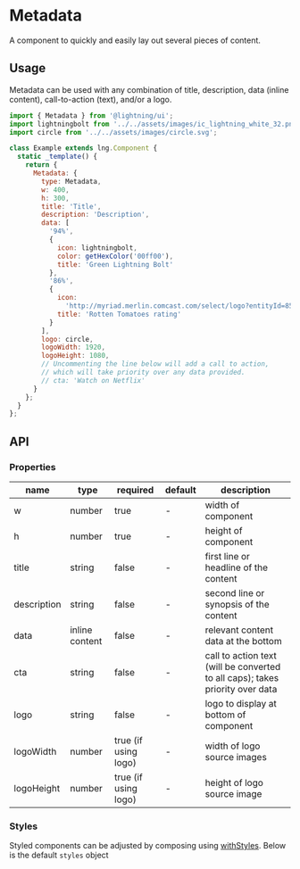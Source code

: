 
# Metadata

A component to quickly and easily lay out several pieces of content.

## Usage

Metadata can be used with any combination of title, description, data (inline content), call-to-action (text), and/or a logo.

```js
import { Metadata } from '@lightning/ui';
import lightningbolt from '../../assets/images/ic_lightning_white_32.png';
import circle from '../../assets/images/circle.svg';

class Example extends lng.Component {
  static _template() {
    return {
      Metadata: {
        type: Metadata,
        w: 400,
        h: 300,
        title: 'Title',
        description: 'Description',
        data: [
          '94%',
          {
            icon: lightningbolt,
            color: getHexColor('00ff00'),
            title: 'Green Lightning Bolt'
          },
          '86%',
          {
            icon:
              'http://myriad.merlin.comcast.com/select/logo?entityId=8527084350383982239&width=32&height=&ratio=1x1&trim=false',
            title: 'Rotten Tomatoes rating'
          }
        ],
        logo: circle,
        logoWidth: 1920,
        logoHeight: 1080,
        // Uncommenting the line below will add a call to action,
        // which will take priority over any data provided.
        // cta: 'Watch on Netflix'
      }
    };
  }
};
```

<Canvas>
  <Story id="elements-metadata--basic" />
</Canvas>

## API

### Properties

name|type|required|default|description
--|--|--|--|--
w|number|true|-|width of component
h|number|true|-|height of component
title|string|false|-|first line or headline of the content
description|string|false|-|second line or synopsis of the content
data|inline content|false|-|relevant content data at the bottom
cta|string|false|-|call to action text (will be converted to all caps); takes priority over data
logo|string|false|-|logo to display at bottom of component
logoWidth|number|true (if using logo)|-|width of logo source images
logoHeight|number|true (if using logo)|-|height of logo source image

### Styles

Styled components can be adjusted by composing using [withStyles](?path=/docs/mixins-withstyles--basic). Below is the default `styles` object

<Theme theme={Metadata.styles} />
